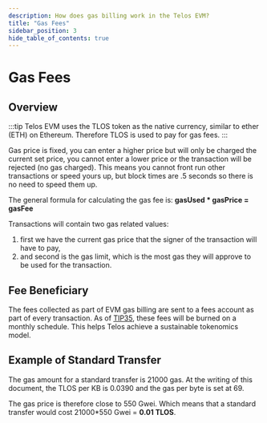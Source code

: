 ```yaml
---
description: How does gas billing work in the Telos EVM?
title: "Gas Fees"
sidebar_position: 3
hide_table_of_contents: true
---
```


# Gas Fees

## Overview

:::tip
Telos EVM uses the TLOS token as the native currency, similar to ether (ETH) on Ethereum. Therefore TLOS is used to pay for gas fees.
:::

Gas price is fixed, you can enter a higher price but will only be charged the current set price, you cannot enter a lower price or the transaction will be rejected (no gas charged). This means you cannot front run other transactions or speed yours up, but block times are .5 seconds so there is no need to speed them up.

The general formula for calculating the gas fee is: __gasUsed * gasPrice = gasFee__

Transactions will contain two gas related values:

1. first we have the current gas price that the signer of the transaction will have to pay,&#x20;
2. and second is the gas limit, which is the most gas they will approve to be used for the transaction.

## Fee Beneficiary

The fees collected as part of EVM gas billing are sent to a fees account as part of every transaction. As of [TIP35](https://app.telos.net/trails/ballot/tip.35.gov/1707780214676), these fees will be burned on a monthly schedule. This helps Telos achieve a sustainable tokenomics model.

## Example of Standard Transfer

The gas amount for a standard transfer is 21000 gas. At the writing of this document, the TLOS per KB is 0.0390 and the gas per byte is set at 69.

The gas price is therefore close to 550 Gwei. Which means that a standard transfer would cost 21000\*550 Gwei = **0.01 TLOS**.
